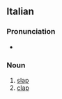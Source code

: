 ==Italian==

===Pronunciation===
* {{rhymes|akka|lang=it}}

===Noun===
{{it-noun|f}}

# [[slap]]
# [[clap]]